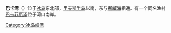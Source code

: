 {{coord|66|07|N|14|51|W|region:IS_type:waterbody_scale:2500000|display=title}}
{{Location map
 |Iceland
 |mark=<!--dot-->Blue pog.svg
 |lon_dir=W  
 |lat_dir=N
 |lat_deg=66|lat_min=07|lat_sec=
 |lon_deg=14|lon_min=51|lon_sec=
 |caption=<div style="text-align: center;">巴卡湾在[[冰岛|冰岛]]的位置。</div>
 |position=right
 |width=240
 |float=right
}}
'''巴卡湾'''（{{lang-is|Bakkaflói}}）位于[[冰岛|冰岛]]东北部，[[里夫斯半岛|里夫斯半岛]]以南，东与[[挪威海|挪威海]]相通。有一个同名渔村[[巴卡菲厄泽|巴卡菲厄泽]]位于湾口南岸。

{{Iceland-geo-stub}}
[[Category:冰岛峡湾|Category:冰岛峡湾]]